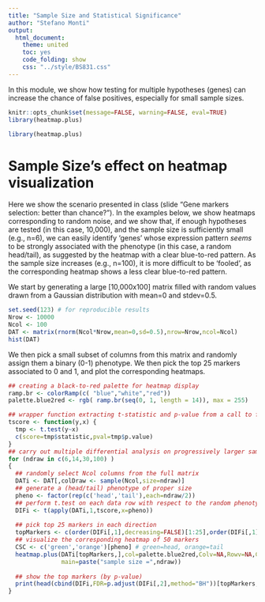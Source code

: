 ```yaml
---
title: "Sample Size and Statistical Significance"
author: "Stefano Monti"
output:
  html_document:
    theme: united
    toc: yes
    code_folding: show
    css: "../style/BS831.css" 
---
```


In this module, we show how testing for multiple hypotheses (genes) can
increase the chance of false positives, especially for small sample
sizes. 

```r
knitr::opts_chunk$set(message=FALSE, warning=FALSE, eval=TRUE)
library(heatmap.plus)
```

```r
library(heatmap.plus)
```

# Sample Size's effect on heatmap visualization

Here we show the scenario presented in class (slide "Gene markers
selection: better than chance?"). In the examples below, we show
heatmaps corresponding to random noise, and we show that, if enough
hypotheses are tested (in this case, 10,000), and the sample size is
sufficiently small (e.g., n=6), we can easily identify 'genes' whose
expression pattern _seems_ to be strongly associated with the
phenotype (in this case, a random head/tail), as suggested by the
heatmap with a clear blue-to-red pattern. As the sample size increases
(e.g., n=100), it is more difficult to be 'fooled', as the
corresponding heatmap shows a less clear blue-to-red pattern.

We start by generating a large [10,000x100] matrix filled with random
values drawn from a Gaussian distribution with mean=0 and stdev=0.5.

```r
set.seed(123) # for reproducible results
Nrow <- 10000
Ncol <- 100
DAT <- matrix(rnorm(Ncol*Nrow,mean=0,sd=0.5),nrow=Nrow,ncol=Ncol)
hist(DAT)
```

We then pick a small subset of columns from this matrix and randomly
assign them a binary (0-1) phenotype. We then pick the top 25 markers
associated to 0 and 1, and plot the corresponding heatmaps.

```r
## creating a black-to-red palette for heatmap display
ramp.br <- colorRamp(c( "blue","white","red"))
palette.blue2red <- rgb( ramp.br(seq(0, 1, length = 14)), max = 255)

## wrapper function extracting t-statistic and p-value from a call to function t.test
tscore <- function(y,x) { 
  tmp <- t.test(y~x)
  c(score=tmp$statistic,pval=tmp$p.value)
}
## carry out multiple differential analysis on progressively larger sample sizes
for (ndraw in c(6,14,30,100) ) 
{ 
  ## randomly select Ncol columns from the full matrix
  DATi <- DAT[,colDraw <- sample(Ncol,size=ndraw)]
  ## generate a (head/tail) phenotype of proper size
  pheno <- factor(rep(c('head','tail'),each=ndraw/2))
  ## perform t.test on each data row with respect to the random phenotype
  DIFi <- t(apply(DATi,1,tscore,x=pheno))
  
  ## pick top 25 markers in each direction
  topMarkers <- c(order(DIFi[,1],decreasing=FALSE)[1:25],order(DIFi[,1],decreasing=TRUE)[1:25])
  ## visualize the corresponding heatmap of 50 markers
  CSC <- c('green','orange')[pheno] # green=head, orange=tail
  heatmap.plus(DATi[topMarkers,],col=palette.blue2red,Colv=NA,Rowv=NA,ColSideColors=cbind(CSC,CSC),
               main=paste("sample size =",ndraw))
  
  ## show the top markers (by p-value)
  print(head(cbind(DIFi,FDR=p.adjust(DIFi[,2],method="BH"))[topMarkers,]))
}  
```
